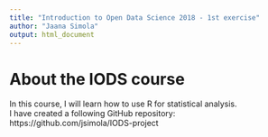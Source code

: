 ```yaml
---
title: "Introduction to Open Data Science 2018 - 1st exercise"
author: "Jaana Simola"
output: html_document
---
```


# About the IODS course

In this course, I will learn how to use R for statistical analysis.  
I have created a following GitHub repository:
https://github.com/jsimola/IODS-project




